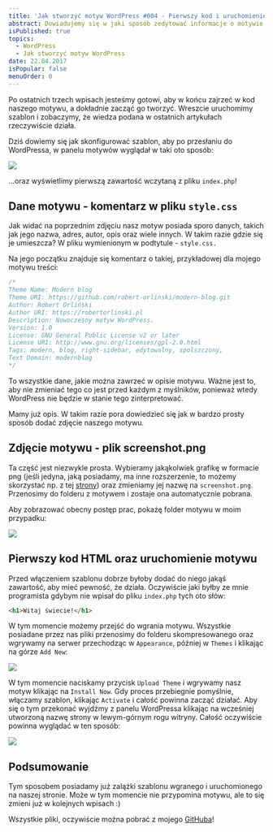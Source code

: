 ```yaml
---
title: 'Jak stworzyć motyw WordPress #004 - Pierwszy kod i uruchomienie motywu'
abstract: Dowiadujemy się w jaki sposób zedytować informacje o motywie WordPress oraz w jaki sposób uruchomić go na swojej stronie internetowej.
isPublished: true
topics:
  - WordPress
  - Jak stworzyć motyw WordPress
date: 22.04.2017
isPopular: false
menuOrder: 0
---
```


Po ostatnich trzech wpisach jesteśmy gotowi, aby w końcu zajrzeć w kod naszego motywu, a dokładnie zacząć go tworzyć. Wreszcie uruchomimy szablon i zobaczymy, że wiedza podana w ostatnich artykułach rzeczywiście działa.

Dziś dowiemy się jak skonfigurować szablon, aby po przesłaniu do WordPressa, w panelu motywów wyglądał w taki oto sposób:

![](./wyglad-w-panelu.jpg)

...oraz wyświetlimy pierwszą zawartość wczytaną z pliku `index.php`!

## Dane motywu - komentarz w pliku `style.css`

Jak widać na poprzednim zdjęciu nasz motyw posiada sporo danych, takich jak jego nazwa, adres, autor, opis oraz wiele innych. W takim razie gdzie się je umieszcza? W pliku wymienionym w podtytule - `style.css.`

Na jego początku znajduje się komentarz o takiej, przykładowej dla mojego motywu treści:

```css
/*
Theme Name: Modern blog
Theme URI: https://github.com/robert-orlinski/modern-blog.git
Author: Robert Orliński
Author URI: https://robertorlinski.pl
Description: Nowoczesny motyw WordPress.
Version: 1.0
License: GNU General Public License v2 or later
License URI: http://www.gnu.org/licenses/gpl-2.0.html
Tags: modern, blog, right-sidebar, edytowalny, spolszczony,
Text Domain: modernblog
*/
```

To wszystkie dane, jakie można zawrzeć w opisie motywu. Ważne jest to, aby nie zmieniać tego co jest przed każdym z myślników, ponieważ wtedy WordPress nie będzie w stanie tego zinterpretować.

Mamy już opis. W takim razie pora dowiedzieć się jak w bardzo prosty sposób dodać zdjęcie naszego motywu.

## Zdjęcie motywu - plik screenshot.png

Ta część jest niezwykle prosta. Wybieramy jakąkolwiek grafikę w formacie png (jeśli jedyna, jaką posiadamy, ma inne rozszerzenie, to możemy skorzystać np. z tej [strony](http://jpg2png.com/pl/)) oraz zmieniamy jej nazwę na `screenshot.png`. Przenosimy do folderu z motywem i zostaje ona automatycznie pobrana.

Aby zobrazować obecny postęp prac, pokażę folder motywu w moim przypadku:

![](./folder.jpg)

## Pierwszy kod HTML oraz uruchomienie motywu

Przed włączeniem szablonu dobrze byłoby dodać do niego jakąś zawartość, aby mieć pewność, że działa. Oczywiście jaki byłby ze mnie programista gdybym nie wpisał do pliku `index.php` tych oto słów:

```html
<h1>Witaj świecie!</h1>
```

W tym momencie możemy przejść do wgrania motywu. Wszystkie posiadane przez nas pliki przenosimy do folderu skompresowanego oraz wgrywamy na serwer przechodząc w `Appearance`, później w `Themes` i klikając na górze `Add New`:

![](./motyw-w-panelu.jpg)

W tym momencie naciskamy przycisk `Upload Theme` i wgrywamy nasz motyw klikając na `Install Now`. Gdy proces przebiegnie pomyślnie, włączamy szablon, klikając `Activate` i całość powinna zacząć działać. Aby się o tym przekonać wyjdźmy z panelu WordPressa klikając na wcześniej utworzoną nazwę strony w lewym-górnym rogu witryny. Całość oczywiście powinna wyglądać w ten sposób:

![](./witaj-swiecie.jpg)

## Podsumowanie

Tym sposobem posiadamy już zalążki szablonu wgranego i uruchomionego na naszej stronie. Może w tym momencie nie przypomina motywu, ale to się zmieni już w kolejnych wpisach :)

Wszystkie pliki, oczywiście można pobrać z mojego [GitHuba](https://github.com/robert-orlinski/modern-blog)!
